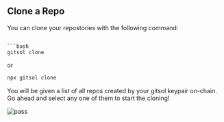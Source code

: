 ## Clone a Repo

You can clone your repostories with the following command:

````

```bash
gitsol clone
````

or

```bash
npx gitsol clone
```

You will be given a list of all repos created by your gitsol keypair on-chain. Go ahead and select any one of them to start the cloning!

<img src="clone.png" alt="pass" />
